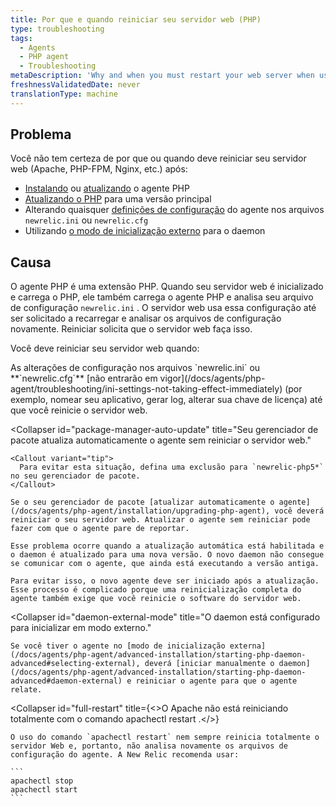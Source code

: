 ```yaml
---
title: Por que e quando reiniciar seu servidor web (PHP)
type: troubleshooting
tags:
  - Agents
  - PHP agent
  - Troubleshooting
metaDescription: 'Why and when you must restart your web server when using the New Relic PHP agent, with links to detailed procedures and troubleshooting steps.'
freshnessValidatedDate: never
translationType: machine
---
```


## Problema

Você não tem certeza de por que ou quando deve reiniciar seu servidor web (Apache, PHP-FPM, Nginx, etc.) após:

* [Instalando](/docs/agents/php-agent/installation/php-agent-installation-overview) ou [atualizando](/docs/agents/php-agent/installation/upgrading-php-agent) o agente PHP
* [Atualizando o PHP](/docs/agents/php-agent/troubleshooting/agent-stops-working-after-updating-php) para uma versão principal
* Alterando quaisquer [definições de configuração](/docs/agents/php-agent/configuration/php-agent-configuration) do agente nos arquivos `newrelic.ini` ou `newrelic.cfg`
* Utilizando [o modo de inicialização externo](/docs/agents/php-agent/advanced-installation/starting-php-daemon-advanced#selecting-external) para o daemon

## Causa

O agente PHP é uma extensão PHP. Quando seu servidor web é inicializado e carrega o PHP, ele também carrega o agente PHP e analisa seu arquivo de configuração `newrelic.ini` . O servidor web usa essa configuração até ser solicitado a recarregar e analisar os arquivos de configuração novamente. Reiniciar solicita que o servidor web faça isso.

Você deve reiniciar seu servidor web quando:

<CollapserGroup>
  <Collapser
    id="config"
    title="Você modifica seu arquivo de configuração."
  >
    As alterações de configuração nos arquivos `newrelic.ini` ou <DNT>**`newrelic.cfg`**</DNT> [não entrarão em vigor](/docs/agents/php-agent/troubleshooting/ini-settings-not-taking-effect-immediately) (por exemplo, nomear seu aplicativo, gerar log, alterar sua chave de licença) até que você reinicie o servidor web.
  </Collapser>

  <Collapser
    id="package-manager-auto-update"
    title="Seu gerenciador de pacote atualiza automaticamente o agente sem reiniciar o servidor web."
  >
    <Callout variant="tip">
      Para evitar esta situação, defina uma exclusão para `newrelic-php5*` no seu gerenciador de pacote.
    </Callout>

    Se o seu gerenciador de pacote [atualizar automaticamente o agente](/docs/agents/php-agent/installation/upgrading-php-agent), você deverá reiniciar o seu servidor web. Atualizar o agente sem reiniciar pode fazer com que o agente pare de reportar.

    Esse problema ocorre quando a atualização automática está habilitada e o daemon é atualizado para uma nova versão. O novo daemon não consegue se comunicar com o agente, que ainda está executando a versão antiga.

    Para evitar isso, o novo agente deve ser iniciado após a atualização. Esse processo é complicado porque uma reinicialização completa do agente também exige que você reinicie o software do servidor web.
  </Collapser>

  <Collapser
    id="daemon-external-mode"
    title="O daemon está configurado para inicializar em modo externo."
  >
    Se você tiver o agente no [modo de inicialização externa](/docs/agents/php-agent/advanced-installation/starting-php-daemon-advanced#selecting-external), deverá [iniciar manualmente o daemon](/docs/agents/php-agent/advanced-installation/starting-php-daemon-advanced#daemon-external) e reiniciar o agente para que o agente relate.
  </Collapser>

  <Collapser
    id="full-restart"
    title={<>O Apache não está reiniciando totalmente com o comando <InlineCode>apachectl restart</InlineCode> .</>}
  >
    O uso do comando `apachectl restart` nem sempre reinicia totalmente o servidor Web e, portanto, não analisa novamente os arquivos de configuração do agente. A New Relic recomenda usar:

    ```
    apachectl stop
    apachectl start
    ```
  </Collapser>
</CollapserGroup>
